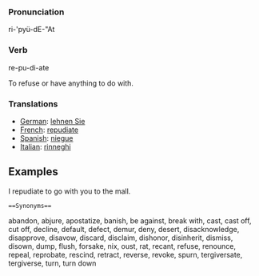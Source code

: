 === Pronunciation ===
ri-'pyü-dE-"At  	

=== Verb ===
re-pu-di-ate

To refuse or have anything to do with.


=== Translations ===
*[[German]]: [[lehnen Sie]]
*[[French]]: [[repudiate]]
*[[Spanish]]: [[niegue]]
*[[Italian]]: [[rinneghi]]
   
==Examples==
I repudiate to go with you to the mall.


 ==Synonyms==
abandon, abjure, apostatize, banish, be against, break with, cast, cast off, cut off, decline, default, defect, demur, deny, desert, disacknowledge, disapprove, disavow, discard, disclaim, dishonor, disinherit, dismiss, disown, dump, flush, forsake, nix, oust, rat, recant, refuse, renounce, repeal, reprobate, rescind, retract, reverse, revoke, spurn, tergiversate, tergiverse, turn, turn down